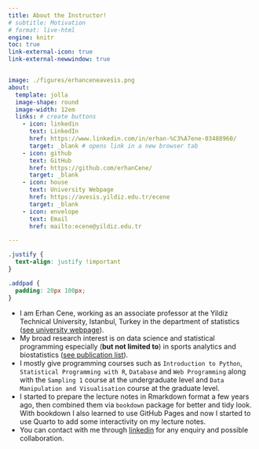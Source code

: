 ```yaml
---
title: About the Instructor!
# subtitle: Motivation 
# format: live-html
engine: knitr
toc: true
link-external-icon: true
link-external-newwindow: true


image: ./figures/erhanceneavesis.png
about: 
  template: jolla 
  image-shape: round
  image-width: 12em
  links: # create buttons
    - icon: linkedin
      text: LinkedIn
      href: https://www.linkedin.com/in/erhan-%C3%A7ene-03488960/
      target: _blank # opens link in a new browser tab
    - icon: github
      text: GitHub
      href: https://github.com/erhanCene/
      target: _blank 
    - icon: house
      text: University Webpage
      href: https://avesis.yildiz.edu.tr/ecene
      target: _blank 
    - icon: envelope
      text: Email
      href: mailto:ecene@yildiz.edu.tr

---
```


```css
.justify {
  text-align: justify !important
}

.addpad {
  padding: 20px 100px;
}

```

::: {.justify .addpad}
* I am Erhan Cene, working as an associate professor at the Yildiz Technical University, Istanbul, Turkey in the department of statistics ([see university webpage](https://avesis.yildiz.edu.tr/ecene "personal webpage")).
* My broad research interest is on data science and statistical programming especially (**but not limited to**) in sports analytics and biostatistics ([see publication list](https://avesis.yildiz.edu.tr/ecene/yayinlar "publication list")).
* I mostly give programming courses such as `Introduction to Python`, `Statistical Programming with R`, `Database` and `Web Programming` along with the `Sampling 1` course at the undergraduate level and `Data Manipulation and Visualisation` course at the graduate level. 
* I started to prepare the lecture notes in Rmarkdown format a few years ago, then combined them via `bookdown` package for better and tidy look. With bookdown I also learned to use   GitHub Pages and now I started to use Quarto to add some interactivity on my lecture notes.
* You can contact with me through [linkedin](https://www.linkedin.com/in/erhan-%C3%A7ene-03488960/) for any enquiry and possible collaboration.

:::
